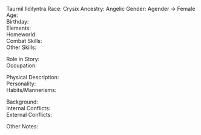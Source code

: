 Taurnil Ildilyntra
Race:		Crysix
Ancestry:		Angelic
Gender:		Agender -> Female
Age:		
Birthday:		
Elements:		
Homeworld:		
Combat Skills:		
Other Skills:		
     	
Role in Story:		
Occupation:		
     	
Physical Description:		
Personality:		
Habits/Mannerisms:		
      	
Background:		
Internal Conflicts:		
External Conflicts:	 	
      	
Other Notes:		
